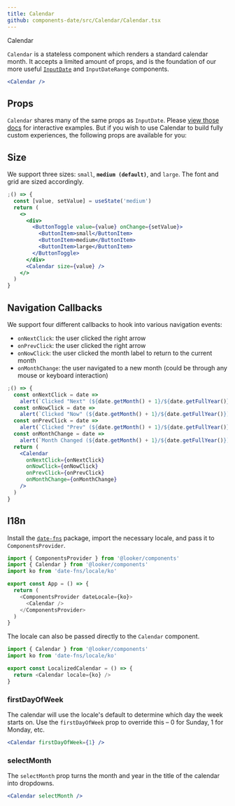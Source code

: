 ```yaml
---
title: Calendar
github: components-date/src/Calendar/Calendar.tsx
---
```



<ImportMessage packageName="components-date">Calendar</ImportMessage>

`Calendar` is a stateless component which renders a standard calendar month. It accepts a limited amount of props, and is the foundation of our more useful [`InputDate`](/components/forms/input-date) and `InputDateRange` components.

```jsx
<Calendar />
```

## Props

`Calendar` shares many of the same props as `InputDate`. Please [view those docs](/components/forms/input-date) for interactive examples. But if you wish to use Calendar to build fully custom experiences, the following props are available for you:

<CalendarPropTable />

## Size

We support three sizes: `small`, **`medium (default)`**, and `large`. The font and grid are sized accordingly.

```jsx
;() => {
  const [value, setValue] = useState('medium')
  return (
    <>
      <div>
        <ButtonToggle value={value} onChange={setValue}>
          <ButtonItem>small</ButtonItem>
          <ButtonItem>medium</ButtonItem>
          <ButtonItem>large</ButtonItem>
        </ButtonToggle>
      </div>
      <Calendar size={value} />
    </>
  )
}
```

## Navigation Callbacks

We support four different callbacks to hook into various navigation events:

- <Code>onNextClick</Code>: the user clicked the right arrow
- <Code>onPrevClick</Code>: the user clicked the right arrow
- <Code>onNowClick</Code>: the user clicked the month label to return to the
  current month
- <Code>onMonthChange</Code>: the user navigated to a new month (could be
  through any mouse or keyboard interaction)

```jsx
;() => {
  const onNextClick = date =>
    alert(`Clicked "Next" (${date.getMonth() + 1}/${date.getFullYear()})`)
  const onNowClick = date =>
    alert(`Clicked "Now" (${date.getMonth() + 1}/${date.getFullYear()})`)
  const onPrevClick = date =>
    alert(`Clicked "Prev" (${date.getMonth() + 1}/${date.getFullYear()})`)
  const onMonthChange = date =>
    alert(`Month Changed (${date.getMonth() + 1}/${date.getFullYear()})`)
  return (
    <Calendar
      onNextClick={onNextClick}
      onNowClick={onNowClick}
      onPrevClick={onPrevClick}
      onMonthChange={onMonthChange}
    />
  )
}
```

## I18n

Install the [`date-fns`](https://date-fns.org/) package, import the necessary locale, and pass it to `ComponentsProvider`.

```js static
import { ComponentsProvider } from '@looker/components'
import { Calendar } from '@looker/components'
import ko from 'date-fns/locale/ko'

export const App = () => {
  return (
    <ComponentsProvider dateLocale={ko}>
      <Calendar />
    </ComponentsProvider>
  )
}
```

The locale can also be passed directly to the `Calendar` component.

```js static
import { Calendar } from '@looker/components'
import ko from 'date-fns/locale/ko'

export const LocalizedCalendar = () => {
  return <Calendar locale={ko} />
}
```

### firstDayOfWeek

The calendar will use the locale's default to determine which day the week starts on.
Use the `firstDayOfWeek` prop to override this – 0 for Sunday, 1 for Monday, etc.

```jsx
<Calendar firstDayOfWeek={1} />
```

### selectMonth

The `selectMonth` prop turns the month and year in the title of the calendar into dropdowns.

```jsx
<Calendar selectMonth />
```
